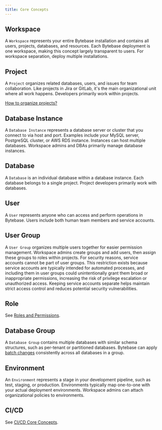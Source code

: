 ```yaml
---
title: Core Concepts
---
```



## Workspace

A `Workspace` represents your entire Bytebase installation and contains all users, projects, databases, and resources. Each Bytebase deployment is one workspace, making this concept largely transparent to users. For workspace separation, deploy multiple installations.

## Project

A `Project` organizes related databases, users, and issues for team collaboration. Like projects in Jira or GitLab, it's the main organizational unit where all work happens. Developers primarily work within projects.

<Tip>

[How to organize projects?](/onboarding/organize-projects)

</Tip>

## Database Instance

A `Database Instance` represents a database server or cluster that you connect to via host and port. Examples include your MySQL server, PostgreSQL cluster, or AWS RDS instance. Instances can host multiple databases. Workspace admins and DBAs primarily manage database instances.

## Database

A `Database` is an individual database within a database instance. Each database belongs to a single project. Project developers primarily work with databases.

## User

A `User` represents anyone who can access and perform operations in Bytebase. Users include both human team members and service accounts.

## User Group

A `User Group` organizes multiple users together for easier permission management. Workspace admins create groups and add users, then assign these groups to roles within projects. For security reasons, service accounts cannot be part of user groups. This restriction exists because service accounts are typically intended for automated processes, and including them in user groups could unintentionally grant them broad or inappropriate permissions, increasing the risk of privilege escalation or unauthorized access. Keeping service accounts separate helps maintain strict access control and reduces potential security vulnerabilities.

## Role

See [Roles and Permissions](/concepts/roles-and-permissions).

## Database Group

A `Database Group` contains multiple databases with similar schema structures, such as per-tenant or partitioned databases. Bytebase can apply [batch changes](/change-database/batch-change) consistently across all databases in a group.

## Environment

An `Environment` represents a stage in your development pipeline, such as test, staging, or production. Environments typically map one-to-one with your actual deployment environments. Workspace admins can attach organizational policies to environments.

## CI/CD

See [CI/CD Core Concepts](/change-database/change-workflow/#core-concepts).

